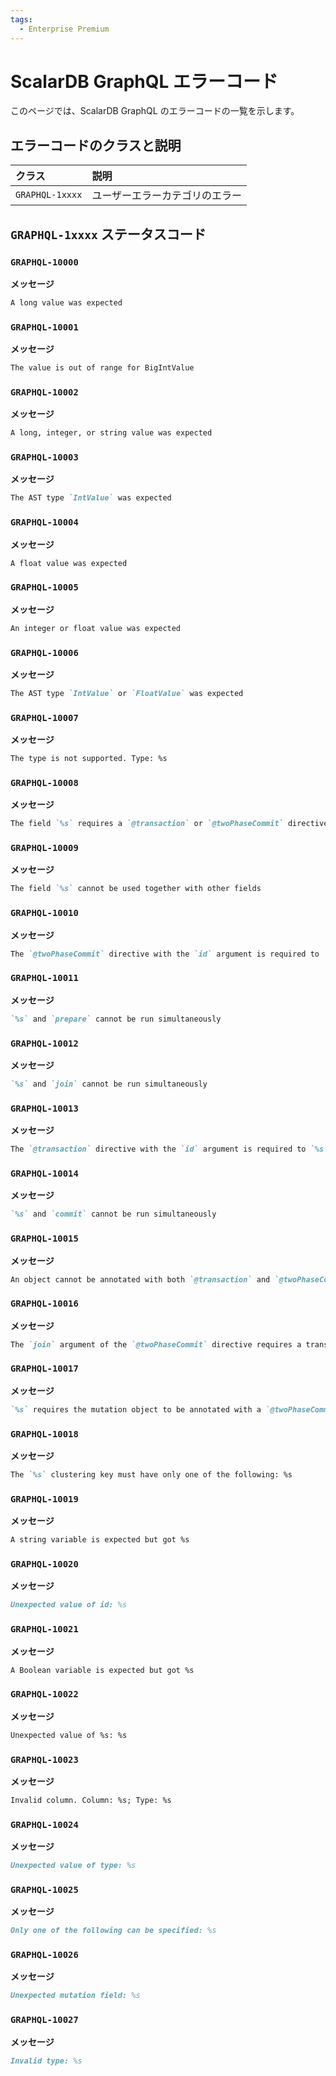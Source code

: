 ```yaml
---
tags:
  - Enterprise Premium
---
```


# ScalarDB GraphQL エラーコード


<TranslationBanner />

このページでは、ScalarDB GraphQL のエラーコードの一覧を示します。

## エラーコードのクラスと説明

| クラス           | 説明                       |
|:----------------|:--------------------------|
| `GRAPHQL-1xxxx` | ユーザーエラーカテゴリのエラー |

## `GRAPHQL-1xxxx` ステータスコード

### `GRAPHQL-10000`

**メッセージ**

```markdown
A long value was expected
```

### `GRAPHQL-10001`

**メッセージ**

```markdown
The value is out of range for BigIntValue
```

### `GRAPHQL-10002`

**メッセージ**

```markdown
A long, integer, or string value was expected
```

### `GRAPHQL-10003`

**メッセージ**

```markdown
The AST type `IntValue` was expected
```

### `GRAPHQL-10004`

**メッセージ**

```markdown
A float value was expected
```

### `GRAPHQL-10005`

**メッセージ**

```markdown
An integer or float value was expected
```

### `GRAPHQL-10006`

**メッセージ**

```markdown
The AST type `IntValue` or `FloatValue` was expected
```

### `GRAPHQL-10007`

**メッセージ**

```markdown
The type is not supported. Type: %s
```

### `GRAPHQL-10008`

**メッセージ**

```markdown
The field `%s` requires a `@transaction` or `@twoPhaseCommit` directive with proper arguments
```

### `GRAPHQL-10009`

**メッセージ**

```markdown
The field `%s` cannot be used together with other fields
```

### `GRAPHQL-10010`

**メッセージ**

```markdown
The `@twoPhaseCommit` directive with the `id` argument is required to `%s` the transaction
```

### `GRAPHQL-10011`

**メッセージ**

```markdown
`%s` and `prepare` cannot be run simultaneously
```

### `GRAPHQL-10012`

**メッセージ**

```markdown
`%s` and `join` cannot be run simultaneously
```

### `GRAPHQL-10013`

**メッセージ**

```markdown
The `@transaction` directive with the `id` argument is required to `%s` the transaction
```

### `GRAPHQL-10014`

**メッセージ**

```markdown
`%s` and `commit` cannot be run simultaneously
```

### `GRAPHQL-10015`

**メッセージ**

```markdown
An object cannot be annotated with both `@transaction` and `@twoPhaseCommit` directives
```

### `GRAPHQL-10016`

**メッセージ**

```markdown
The `join` argument of the `@twoPhaseCommit` directive requires a transaction `id` argument
```

### `GRAPHQL-10017`

**メッセージ**

```markdown
`%s` requires the mutation object to be annotated with a `@twoPhaseCommit` directive
```

### `GRAPHQL-10018`

**メッセージ**

```markdown
The `%s` clustering key must have only one of the following: %s
```

### `GRAPHQL-10019`

**メッセージ**

```markdown
A string variable is expected but got %s
```

### `GRAPHQL-10020`

**メッセージ**

```markdown
Unexpected value of id: %s
```

### `GRAPHQL-10021`

**メッセージ**

```markdown
A Boolean variable is expected but got %s
```

### `GRAPHQL-10022`

**メッセージ**

```markdown
Unexpected value of %s: %s
```

### `GRAPHQL-10023`

**メッセージ**

```markdown
Invalid column. Column: %s; Type: %s
```

### `GRAPHQL-10024`

**メッセージ**

```markdown
Unexpected value of type: %s
```

### `GRAPHQL-10025`

**メッセージ**

```markdown
Only one of the following can be specified: %s
```

### `GRAPHQL-10026`

**メッセージ**

```markdown
Unexpected mutation field: %s
```

### `GRAPHQL-10027`

**メッセージ**

```markdown
Invalid type: %s
```
